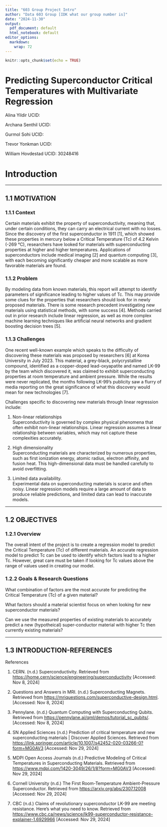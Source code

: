 ---
title: "603 Group Project Intro"
author: "Data 603 Group [IDK what our group number is]"
date: "2024-11-30"
output:
  pdf_document: default
  html_notebook: default
editor_options: 
  markdown: 
    wrap: 72
---

```{r setup, include=FALSE}
knitr::opts_chunk$set(echo = TRUE)
```

# Predicting Superconductor Critical Temperatures with Multivariate Regression

Alina Yildir UCID:

Archana Senthil UCID:

Gurmol Sohi UCID:

Trevor Yonkman UCID:

William Hovdestad UCID: 30248416

# Introduction

------------------------------------------------------------------------

## 1.1 MOTIVATION

### 1.1.1 Context

Certain materials exhibit the property of superconductivity, meaning
that, under certain conditions, they can carry an electrical current
with no losses. Since the discovery of the first superconductor in 1911
[1], which showed these properties in mercury below a Critical
Temperature (Tc) of 4.2 Kelvin (-269 °C), researchers have looked for
materials with superconducting properties at higher and higher
temperatures. Applications of superconductors include medical imaging
[2] and quantum computing [3], with each becoming significantly cheaper
and more scalable as more favorable materials are found.

### 1.1.2 Problem

By modeling data from known materials, this report will attempt to
identify parameters of significance leading to higher values of Tc. This
may provide some clues for the properties that researchers should look
for in newly proposed materials. There is some research precedent
investigating new materials using statistical methods, with some success
[4]. Methods carried out in prior research include linear regression, as
well as more complex machine learning techniques like artificial neural
networks and gradient boosting decision trees [5].

### 1.1.3 Challenges

One recent well-known example which speaks to the difficulty of
discovering these materials was proposed by researchers [6] at Korea
University in July 2023. This material, a grey-black, polycrystalline
compound, identified as a copper-doped lead-oxyapatite and named LK-99
by the team which discovered it, was claimed to exhibit superconducting
properties at room temperature and ambient pressure. While the results
were never replicated, the months following LK-99’s publicity saw a
flurry of media reporting on the great significance of what this
discovery would mean for new technologies [7].

Challenges specific to discovering new materials through linear
regression include:

1.  Non-linear relationships\
    Superconductivity is governed by complex physical phenomena that
    often exhibit non-linear relationships. Linear regression assumes a
    linear relationship between variables, which may not capture these
    complexities accurately.

2.  High dimensionality\
    Superconducting materials are characterized by numerous properties,
    such as first ionization energy, atomic radius, electron affinity,
    and fusion heat. This high-dimensional data must be handled
    carefully to avoid overfitting.

3.  Limited data availability.\
    Experimental data on superconducting materials is scarce and often
    noisy. Linear regression models require a large amount of data to
    produce reliable predictions, and limited data can lead to
    inaccurate models.

------------------------------------------------------------------------

## 1.2 OBJECTIVES

### 1.2.1 Overview

The overall intent of the project is to create a regression model to
predict the Critical Temperature (Tc) of different materials. An
accurate regression model to predict Tc can be used to identify which
factors lead to a higher Tc. However, great care must be taken if
looking for Tc values above the range of values used in creating our
model.

### 1.2.2 Goals & Research Questions

What combination of factors are the most accurate for predicting the
Critical Temperature (Tc) of a given material?

What factors should a material scientist focus on when looking for new
superconductor materials?

Can we use the measured properties of existing materials to accurately
predict a new (hypotheical) super-conductor material with higher Tc then
currently existing materials?

------------------------------------------------------------------------

## 1.3 INTRODUCTION-REFERENCES

References

1.  CERN. (n.d.) Superconductivity. Retrieved from
    <https://home.cern/science/engineering/superconductivity> [Accessed:
    Nov 8, 2024]

2.  Questions and Answers in MRI. (n.d.) Superconducting Magnets.
    Retrieved from
    <https://mriquestions.com/superconductive-design.html>. [Accessed:
    Nov 8, 2024]

3.  Pennylane. (n.d.) Quantum Computing with Superconducting Qubits.
    Retrieved from <https://pennylane.ai/qml/demos/tutorial_sc_qubits/>.
    [Accessed: Nov 8, 2024]

4.  SN Applied Sciences (n.d.) Prediction of critical temperature and
    new superconducting materials \| Discover Applied Sciences.
    Retrieved from
    <https://link.springer.com/article/10.1007/s42452-020-03266-0?form=MG0AV3>
    [Accessed: Nov 29, 2024]

5.  MDPI Open Access Journals (n.d.) Predictive Modeling of Critical
    Temperatures in Superconducting Materials. Retrieved from
    <https://www.mdpi.com/1420-3049/26/1/8?form=MG0AV3> [Accessed: Nov
    29, 2024]

6.  Cornell University (n.d.) The First Room-Temperature
    Ambient-Pressure Superconductor. Retrieved from
    <https://arxiv.org/abs/2307.12008> [Accessed: Nov 29, 2024]

7.  CBC (n.d.) Claims of revolutionary superconductor LK-99 are meeting
    resistance. Here's what you need to know. Retrieved from
    <https://www.cbc.ca/news/science/lk99-superconductor-resistance-explainer-1.6929966>
    [Accessed: Nov 29, 2024]
